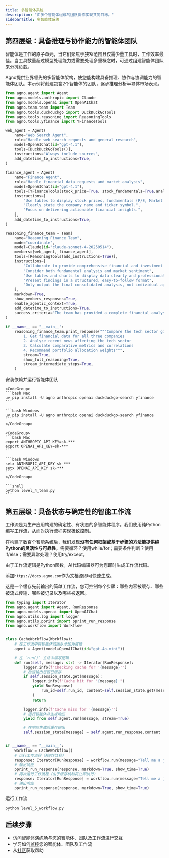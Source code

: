 ```yaml
---
title: 多智能体系统
description: "由多个智能体组成的团队协作实现共同目标。"
sidebarTitle: 多智能体系统
---
```

## 第四层级：具备推理与协作能力的智能体团队

智能体是工作的原子单元，当它们聚焦于狭窄范围且仅需少量工具时，工作效率最佳。当工具数量超过模型处理能力或需要处理多重概念时，可通过组建智能体团队来分摊负载。

Agno提供业界领先的多智能体架构，使您能构建具备推理、协作与协调能力的智能体团队。本示例将创建包含2个智能体的团队，逐步推理分析半导体市场表现。

```python level_4_team.py
from agno.agent import Agent
from agno.models.anthropic import Claude
from agno.models.openai import OpenAIChat
from agno.team.team import Team
from agno.tools.duckduckgo import DuckDuckGoTools
from agno.tools.reasoning import ReasoningTools
from agno.tools.yfinance import YFinanceTools

web_agent = Agent(
    name="Web Search Agent",
    role="Handle web search requests and general research",
    model=OpenAIChat(id="gpt-4.1"),
    tools=[DuckDuckGoTools()],
    instructions="Always include sources",
    add_datetime_to_instructions=True,
)

finance_agent = Agent(
    name="Finance Agent",
    role="Handle financial data requests and market analysis",
    model=OpenAIChat(id="gpt-4.1"),
    tools=[YFinanceTools(stock_price=True, stock_fundamentals=True,analyst_recommendations=True, company_info=True)],
    instructions=[
        "Use tables to display stock prices, fundamentals (P/E, Market Cap), and recommendations.",
        "Clearly state the company name and ticker symbol.",
        "Focus on delivering actionable financial insights.",
    ],
    add_datetime_to_instructions=True,
)

reasoning_finance_team = Team(
    name="Reasoning Finance Team",
    mode="coordinate",
    model=Claude(id="claude-sonnet-4-20250514"),
    members=[web_agent, finance_agent],
    tools=[ReasoningTools(add_instructions=True)],
    instructions=[
        "Collaborate to provide comprehensive financial and investment insights",
        "Consider both fundamental analysis and market sentiment",
        "Use tables and charts to display data clearly and professionally",
        "Present findings in a structured, easy-to-follow format",
        "Only output the final consolidated analysis, not individual agent responses",
    ],
    markdown=True,
    show_members_responses=True,
    enable_agentic_context=True,
    add_datetime_to_instructions=True,
    success_criteria="The team has provided a complete financial analysis with data, visualizations, risk assessment, and actionable investment recommendations supported by quantitative analysis and market research.",
)

if __name__ == "__main__":
    reasoning_finance_team.print_response("""Compare the tech sector giants (AAPL, GOOGL, MSFT) performance:
        1. Get financial data for all three companies
        2. Analyze recent news affecting the tech sector
        3. Calculate comparative metrics and correlations
        4. Recommend portfolio allocation weights""",
        stream=True,
        show_full_reasoning=True,
        stream_intermediate_steps=True,
    )
```

安装依赖并运行智能体团队

<Steps>
  <Step title="安装依赖">

    <CodeGroup>
    ```bash Mac
    uv pip install -U agno anthropic openai duckduckgo-search yfinance
    ```

    ```bash Windows
    uv pip install -U agno anthropic openai duckduckgo-search yfinance
    ```
    </CodeGroup>

  </Step>
  <Step title="导出您的 API 密钥">

    <CodeGroup>
    ```bash Mac
    export ANTHROPIC_API_KEY=sk-***
    export OPENAI_API_KEY=sk-***
    ```

    ```bash Windows
    setx ANTHROPIC_API_KEY sk-***
    setx OPENAI_API_KEY sk-***
    ```
    </CodeGroup>

  </Step>
  <Step title="运行智能体团队">

    ```shell
    python level_4_team.py
    ```

  </Step>
</Steps>

## 第五层级：具备状态与确定性的智能工作流

工作流是为生产应用构建的确定性、有状态的多智能体程序。我们使用纯Python编写工作流，从而对执行流程实现极致控制。

在构建了数百个智能系统后，我们发现**没有任何框架或基于步骤的方法能提供纯Python的灵活性与可靠性**。需要循环？使用while/for；需要条件判断？使用if/else；需要异常处理？使用try/except。

<Check>

由于工作流逻辑是Python函数，AI代码编辑器可为您即时生成工作流代码。

添加`https://docs.agno.com`作为文档源即可快速生成。

</Check>

这是一个缓存先前输出的简单工作流，您可控制每个步骤：哪些内容被缓存、哪些被流式传输、哪些被记录以及哪些被返回。

```python level_5_workflow.py
from typing import Iterator
from agno.agent import Agent, RunResponse
from agno.models.openai import OpenAIChat
from agno.utils.log import logger
from agno.utils.pprint import pprint_run_response
from agno.workflow import Workflow


class CacheWorkflow(Workflow):
    # 在工作流中将智能体或团队添加为属性
    agent = Agent(model=OpenAIChat(id="gpt-4o-mini"))

    # 在 `run()` 方法中编写逻辑
    def run(self, message: str) -> Iterator[RunResponse]:
        logger.info(f"Checking cache for '{message}'")
        # 检查输出是否已缓存
        if self.session_state.get(message):
            logger.info(f"Cache hit for '{message}'")
            yield RunResponse(
                run_id=self.run_id, content=self.session_state.get(message)
            )
            return

        logger.info(f"Cache miss for '{message}'")
        # 运行智能体并生成响应
        yield from self.agent.run(message, stream=True)

        # 在响应生成后缓存输出
        self.session_state[message] = self.agent.run_response.content


if __name__ == "__main__":
    workflow = CacheWorkflow()
    # 运行工作流程（耗时约1秒）
    response: Iterator[RunResponse] = workflow.run(message="Tell me a joke.")
    # 输出响应
    pprint_run_response(response, markdown=True, show_time=True)
    # 再次运行工作流程（由于缓存机制将立即执行）
    response: Iterator[RunResponse] = workflow.run(message="Tell me a joke.")
    # 输出响应
    pprint_run_response(response, markdown=True, show_time=True)
```

运行工作流

```shell
python level_5_workflow.py
```

## 后续步骤

- 访问[智能体演练场](/introduction/playground)与您的智能体、团队及工作流进行交互
- 学习如何[监控](/introduction/monitoring)您的智能体、团队及工作流
- 从[社区](/introduction/community)获取帮助